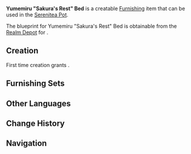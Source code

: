 {{Furnishing Infobox
|id             = 361403
|image          = Item Yumemiru Sakura's Rest Bed.png
|category       = Large Furnishing
|subcategory    = Bed
|rarity         = 3
|adeptal_energy = 60
|load           = 137
|reduced_load   = 103
|description    = An Inazuman bed that incorporates designs from other lands. Inazumans are accustomed to laying a futon directly on the tatami, but no matter how good the material of the tatami is, it is still harder than a bed.<br />Some visitors from [[Liyue]] think that if they sleep on the ground for a long time, moisture and dampness will invade the body and affect their health. Thus, talented [[Inazuma]] craftsmen developed this new type of bed, which combines Inazuma's fabric with the comfort of a bed from other lands, which is sufficient to cater to the needs of various users.
|blueprint      = [[Realm Depot]]
}}
'''Yumemiru "Sakura's Rest" Bed''' is a creatable [[Furnishing]] item that can be used in the [[Serenitea Pot]].

The blueprint for Yumemiru "Sakura's Rest" Bed is obtainable from the [[Realm Depot]] for {{Item|Realm Currency|24|x=160}}.

==Creation==
First time creation grants {{Item|Trust|24|x=60}}.
{{Recipe
|type = Creation
|time = 14h
|Yumemiru Wood = 12
|sort = Yumemiru Wood
}}

==Furnishing Sets==
{{Craft Usage}}

==Other Languages==
{{Other Languages
|default_hidden = 1
|en      = Yumemiru "Sakura's Rest" Bed
|zhs     = 梦见木「樱眠」床榻
|zhs_rm  = Mèngjiàn-mù "Yīng Mián" Chuángtà
|zht     = 夢見木「櫻眠」床榻
|zht_rm  = Mèngjiàn-mù "Yīng Mián" Chuángtà
|ja      = 夢見の「櫻眠」寝台
|ja_rm   = Yumemiru no "Oumin" Shindai{{Assumed}}
|ko      = 꿈의 나무 「벚꽃 잠」 침대
|ko_rm   = 
|es      = Cama de madera onírica: Sueños de cerezo
|fr      = Lit « Repos des cerisiers » en bois de rêve
<!-- |fr_tl   = Bed "Rest of the Cherry Trees" in Dream Wood -->|ru      = Кровать из юмэмиру «Отдых сакуры»
|th      = เตียงไม้ Yumemiru "ซากุระหลับใหล"
|th_rm   = 
|vi      = Giường "Giấc Ngủ Anh Đào" Gỗ Mơ Mộng
|de      = Bett „Sakura-Traum“ aus Yumemiru-Holz
|id      = Ranjang Kayu Yumemiru: Sakura Terlelap
|pt      = Cama de Madeira Yumemiru "Sono da Sakura"
}}

==Change History==
{{Change History|2.2}}

==Navigation==
{{Furnishing Navbox/Interior|large furnishing}}